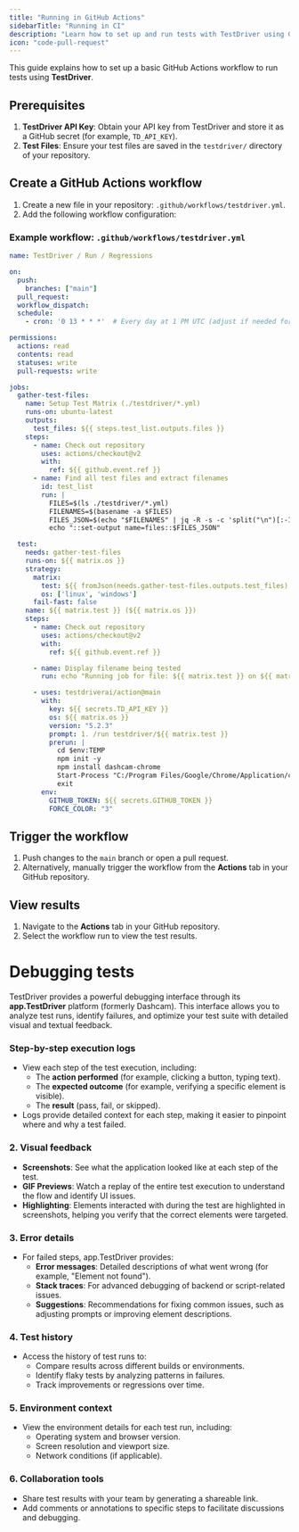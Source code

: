 ```yaml
---
title: "Running in GitHub Actions"
sidebarTitle: "Running in CI"
description: "Learn how to set up and run tests with TestDriver using GitHub Actions for seamless end-to-end testing."
icon: "code-pull-request"
---
```


This guide explains how to set up a basic GitHub Actions workflow to run tests using **TestDriver**.

## Prerequisites

1. **TestDriver API Key**: Obtain your API key from TestDriver and store it as a GitHub secret (for example, `TD_API_KEY`).
2. **Test Files**: Ensure your test files are saved in the `testdriver/` directory of your repository.

## Create a GitHub Actions workflow

1. Create a new file in your repository: `.github/workflows/testdriver.yml`.
2. Add the following workflow configuration:

### Example workflow: `.github/workflows/testdriver.yml`

```yaml
name: TestDriver / Run / Regressions

on:
  push:
    branches: ["main"]
  pull_request:
  workflow_dispatch:
  schedule:
    - cron: '0 13 * * *'  # Every day at 1 PM UTC (adjust if needed for timezone)

permissions:
  actions: read
  contents: read
  statuses: write
  pull-requests: write

jobs:
  gather-test-files:
    name: Setup Test Matrix (./testdriver/*.yml)
    runs-on: ubuntu-latest
    outputs:
      test_files: ${{ steps.test_list.outputs.files }}
    steps:
      - name: Check out repository
        uses: actions/checkout@v2
        with:
          ref: ${{ github.event.ref }}
      - name: Find all test files and extract filenames
        id: test_list
        run: |
          FILES=$(ls ./testdriver/*.yml)
          FILENAMES=$(basename -a $FILES)
          FILES_JSON=$(echo "$FILENAMES" | jq -R -s -c 'split("\n")[:-1]')
          echo "::set-output name=files::$FILES_JSON"

  test:
    needs: gather-test-files
    runs-on: ${{ matrix.os }}
    strategy:
      matrix:
        test: ${{ fromJson(needs.gather-test-files.outputs.test_files) }}
        os: ['linux', 'windows']
      fail-fast: false
    name: ${{ matrix.test }} (${{ matrix.os }})
    steps:
      - name: Check out repository
        uses: actions/checkout@v2
        with:
          ref: ${{ github.event.ref }}

      - name: Display filename being tested
        run: echo "Running job for file: ${{ matrix.test }} on ${{ matrix.os }}"

      - uses: testdriverai/action@main
        with:
          key: ${{ secrets.TD_API_KEY }}
          os: ${{ matrix.os }}
          version: "5.2.3"
          prompt: 1. /run testdriver/${{ matrix.test }}
          prerun: |
            cd $env:TEMP
            npm init -y
            npm install dashcam-chrome
            Start-Process "C:/Program Files/Google/Chrome/Application/chrome.exe" -ArgumentList "--start-maximized", "--load-extension=$(pwd)/node_modules/dashcam-chrome/build", "${{ env.TD_WEBSITE }}"
            exit
        env:
          GITHUB_TOKEN: ${{ secrets.GITHUB_TOKEN }}
          FORCE_COLOR: "3"
```

## Trigger the workflow

1. Push changes to the `main` branch or open a pull request.
2. Alternatively, manually trigger the workflow from the **Actions** tab in your GitHub repository.

## View results

1. Navigate to the **Actions** tab in your GitHub repository.
2. Select the workflow run to view the test results.

# Debugging tests
TestDriver provides a powerful debugging interface through its **app.TestDriver** platform (formerly Dashcam). This interface allows you to analyze test runs, identify failures, and optimize your test suite with detailed visual and textual feedback.

### Step-by-step execution logs
- View each step of the test execution, including:
  - The **action performed** (for example, clicking a button, typing text).
  - The **expected outcome** (for example, verifying a specific element is visible).
  - The **result** (pass, fail, or skipped).
- Logs provide detailed context for each step, making it easier to pinpoint where and why a test failed.

### 2. Visual feedback
- **Screenshots**: See what the application looked like at each step of the test.
- **GIF Previews**: Watch a replay of the entire test execution to understand the flow and identify UI issues.
- **Highlighting**: Elements interacted with during the test are highlighted in screenshots, helping you verify that the correct elements were targeted.

### 3. Error details
- For failed steps, app.TestDriver provides:
  - **Error messages**: Detailed descriptions of what went wrong (for example, "Element not found").
  - **Stack traces**: For advanced debugging of backend or script-related issues.
  - **Suggestions**: Recommendations for fixing common issues, such as adjusting prompts or improving element descriptions.

### 4. Test history
- Access the history of test runs to:
  - Compare results across different builds or environments.
  - Identify flaky tests by analyzing patterns in failures.
  - Track improvements or regressions over time.

### 5. Environment context
- View the environment details for each test run, including:
  - Operating system and browser version.
  - Screen resolution and viewport size.
  - Network conditions (if applicable).

### 6. Collaboration tools
- Share test results with your team by generating a shareable link.
- Add comments or annotations to specific steps to facilitate discussions and debugging.
